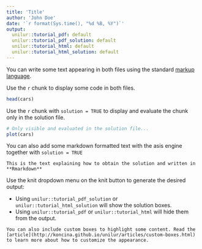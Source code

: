 ```yaml
---
title: 'Title'
author: 'John Doe'
date: '`r format(Sys.time(), "%d %B, %Y")`'
output:
  unilur::tutorial_pdf: default
  unilur::tutorial_pdf_solution: default
  unilur::tutorial_html: default
  unilur::tutorial_html_solution: default
---
```


You can write some text appearing in both files using the standard [markup language](http://rmarkdown.rstudio.com).

Use the `r` chunk to display some code in both files.

```r
head(cars)
```

Use the `r` chunk with `solution = TRUE` to display and evaluate the chunk only in the solution file.

```r
# Only visible and evaluated in the solution file...
plot(cars)
```

You can also add some markdown formatted text with the asis engine together with `solution = TRUE`

```block
This is the text explaining how to obtain the solution and written in **Rmarkdown**
```

Use the knit dropdown menu on the knit button to generate the desired output:

- Using `unilur::tutorial_pdf_solution` or `unilur::tutorial_html_solution` will show the solution boxes.
- Using `unilur::tutorial_pdf` or `unilur::tutorial_html` will hide them from the output.

```block
You can also include custom boxes to highlight some content. Read the [article](http://koncina.github.io/unilur/articles/custom-boxes.html) to learn more about how to customize the appearance.
```

